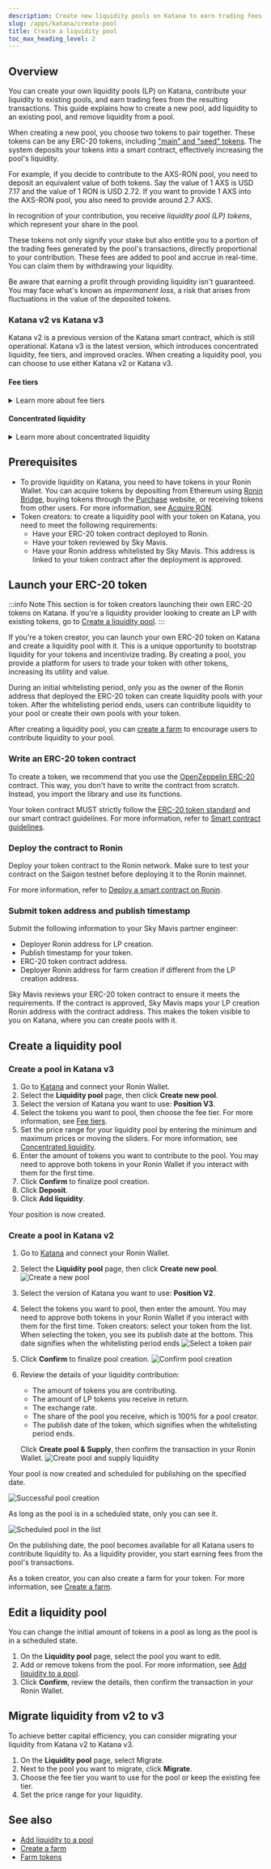 ```yaml
---
description: Create new liquidity pools on Katana to earn trading fees from transactions.
slug: /apps/katana/create-pool
title: Create a liquidity pool
toc_max_heading_level: 2
---
```


## Overview

You can create your own liquidity pools (LP) on Katana, contribute your liquidity to existing pools, and earn trading fees from the resulting transactions. This guide explains how to create a new pool, add liquidity to an existing pool, and remove liquidity from a pool.

When creating a new pool, you choose two tokens to pair together. These tokens can be any ERC-20 tokens, including ["main" and "seed" tokens](../overview.mdx#trade-main-and-seed-tokens). The system deposits your tokens into a smart contract, effectively increasing the pool's liquidity.

For example, if you decide to contribute to the AXS-RON pool, you need to
deposit an equivalent value of both tokens. Say the value of 1 AXS is USD 7.17 and the value of 1 RON is USD 2.72. If you want to provide 1 AXS into the AXS-RON pool, you also need to provide around 2.7 AXS.

In recognition of your
contribution, you receive _liquidity pool (LP) tokens_, which represent your share in the pool.

These tokens not only signify your stake but also entitle you to a portion
of the trading fees generated by the pool's transactions, directly
proportional to your contribution. These fees are added to pool and accrue in real-time. You can claim them by withdrawing your liquidity.

Be aware that earning a profit through providing liquidity isn't guaranteed.
You may face what's known as _impermanent loss_, a risk that arises from
fluctuations in the value of the deposited tokens.

### Katana v2 vs Katana v3

Katana v2 is a previous version of the Katana smart contract, which is still operational. Katana v3 is the latest version, which introduces concentrated liquidity, fee tiers, and improved oracles. When creating a liquidity pool, you can choose to use either Katana v2 or Katana v3.

#### Fee tiers

<details>
  <summary>Learn more about fee tiers</summary>

**What are fee tiers**

Fee tiers in Katana v3 are different fee structures that accommodate different types of trading pairs. When you create a liquidity pool, you can choose the fee structure that best match your risk/reward preferences and market conditions.

**How to choose the right fee tier**

When choosing a fee tier, consider the volatility of the tokens you're pooling. The higher the volatility, the higher the fee tier you should choose. Here are the available fee tiers:

| Fee tier | Fee breakdown | Best for |
| --- | --- | --- |
| 0.01% Fees | 0.005% LP fee + 0.005% Ronin Treasury fee | Stablecoin pairs |
| 0.3% Fees | 0.25% LP fee + 0.05% Ronin Treasury fee | Most trading pairs |
| 1% Fees | 0.85% LP fee + 0.15% Ronin Treasury fee | High-volatility pairs |

</details>

#### Concentrated liquidity

<details>
  <summary>Learn more about concentrated liquidity</summary>

**What is concentrated liquidity**

Concentrated liquidity is a feature that allows liquidity providers to allocate their liquidity within a specific price range. This way, LPs can improve the capital efficiency of the pool.

**How to set a price range for your liquidity pool**

Choosing the right price range for your liquidity pool is essential to maximize capital efficiency and returns. The price range determines where your liquidity will be concentrated, and the efficiency of your liquidity is measured by the capital efficiency factor, as shown in the following table:

| Price range | Capital efficiency factor |
| --- | --- |
| [0; ∞] | x1 |
| [0.1; 50] | x1.2682 |
| [25; 2500] | x1.4625 |
| [1000; 2000] | x6.2852 |
| [30; 40] | x14.4102 |
| [3; 3.5] | x26.4518 |
| [0.999; 1.001] | x2000.4994 |

**What is capital efficiency**

Capital efficiency refers to how well your liquidity is used within the specified price range. The higher the capital efficiency, the better your liquidity is concentrated, meaning your assets work harder within that range to generate returns.

For example:

* A price range of [0; ∞] provides a capital efficiency of x1, meaning it offers baseline efficiency but spreads liquidity thinly across all potential price points.
* A more concentrated range like [0.999; 1.001] has a capital efficiency of x2000.4994, meaning your liquidity is highly concentrated in a narrow range, making it extremely efficient but more susceptible to price movement outside that range.

**Choosing the right price range**

When selecting a price range for your liquidity pool, consider the following factors:

* Stablecoins or low-volatility assets: if you're providing liquidity for stablecoins or assets with historically low volatility, you might choose a very narrow range, such as [0.999; 1.001], to achieve maximum capital efficiency. This range maximizes efficiency because the price is unlikely to move significantly outside of this range.
* Moderately volatile assets: for more volatile assets, like some ERC-20 tokens, you may want to widen the price range. For example, a range like [3; 3.5] or [25; 2500] offers greater flexibility while still improving capital efficiency compared to the default [0; ∞] range.
* Highly volatile assets: For assets with high volatility, consider wider ranges such as [0.1; 50] or [30; 40]. These ranges offer balance between efficiency and the ability to capture price movements while reducing the risk of your liquidity becoming inactive (if prices move outside the range).

**Trade-off between capital efficiency and price range**

Narrower ranges (such as [0.999; 1.001]) provide the highest capital efficiency, but they come with the risk that the price might move outside your range, rendering your liquidity inactive. Broader ranges (such as [25; 2500]) offer wider coverage and reduce the likelihood of price moving outside your range, but at the cost of lower capital efficiency.

**Monitoring and adjusting your price range**

You should regularly monitor the market prices of the tokens in your pool. If the price moves outside the range you've set, your liquidity will no longer be active, and you won't earn fees. In this case, you may need to adjust your price range to ensure your liquidity remains active and efficient.

</details>

## Prerequisites

* To provide liquidity on Katana, you need to have tokens in your Ronin Wallet. You can acquire tokens by depositing from Ethereum using [Ronin Bridge](https://app.roninchain.com/bridge), buying tokens through the [Purchase](https://purchase.roninchain.com) website, or receiving tokens from other users.
For more information, see [Acquire RON](../../../basics/acquire-ron.mdx).
* Token creators: to create a liquidity pool with your token on Katana, you need to meet the following requirements:
  * Have your ERC-20 token contract deployed to Ronin.
  * Have your token reviewed by Sky Mavis.
  * Have your Ronin address whitelisted by Sky Mavis. This address is linked to your token contract after the deployment is approved.

## Launch your ERC-20 token

:::info Note
This section is for token creators launching their own ERC-20 tokens on Katana. If you're a liquidity provider looking to create an LP with existing tokens, go to [Create a liquidity pool](#create-a-liquidity-pool).
:::

If you're a token creator, you can launch your own ERC-20 token on Katana and create a liquidity pool with it. This is a unique opportunity to bootstrap liquidity for your tokens and incentivize trading. By creating a pool, you provide a platform for users to trade your token with other tokens, increasing its utility and value.

During an initial whitelisting period, only you as the owner of the Ronin address that deployed the ERC-20 token can create liquidity pools with your token. After the whitelisting period ends, users can contribute liquidity to your pool or create their own pools with your token.

After creating a liquidity pool, you can [create a farm](create-farm.mdx) to encourage users to contribute liquidity to your pool.

### Write an ERC-20 token contract

To create a token, we recommend that you use the [OpenZeppelin ERC-20](https://docs.openzeppelin.com/contracts/5.x/erc20) contract. This way, you don't have to write the contract from scratch. Instead, you import the library and use its functions.

Your token contract MUST strictly follow the [ERC-20 token standard](https://eips.ethereum.org/EIPS/eip-20) and our smart contract guidelines. For more information, refer to [Smart contract guidelines](https://docs.skymavis.com/ronin/smart-contracts/reference/guidelines).

### Deploy the contract to Ronin

Deploy your token contract to the Ronin network. Make sure to test your contract on the Saigon testnet before deploying it to the Ronin mainnet.

For more information, refer to [Deploy a smart contract on Ronin](https://docs.skymavis.com/ronin/smart-contracts/overview).

### Submit token address and publish timestamp

Submit the following information to your Sky Mavis partner engineer:

* Deployer Ronin address for LP creation.
* Publish timestamp for your token.
* ERC-20 token contract address.
* Deployer Ronin address for farm creation if different from the LP creation address.

Sky Mavis reviews your ERC-20 token contract to ensure it meets the requirements. If the contract is approved, Sky Mavis maps your LP creation Ronin address with the contract address. This makes the token visible to you on Katana, where you can create pools with it.

## Create a liquidity pool

### Create a pool in Katana v3

1. Go to [Katana](https://app.roninchain.com/liquidity) and connect your Ronin Wallet.
2. Select the **Liquidity pool** page, then click **Create new pool**.
3. Select the version of Katana you want to use: **Position V3**.
4. Select the tokens you want to pool, then choose the fee tier. For more information, see [Fee tiers](#fee-tiers).
5. Set the price range for your liquidity pool by entering the minimum and maximum prices or moving the sliders. For more information, see [Concentrated liquidity](#concentrated-liquidity).
6. Enter the amount of tokens you want to contribute to the pool. You may need to approve both tokens in your Ronin Wallet if you interact with them for the first time.
7. Click **Confirm** to finalize pool creation.
8. Click **Deposit**.
9. Click **Add liquidity**.

Your position is now created.

### Create a pool in Katana v2

1. Go to [Katana](https://app.roninchain.com/liquidity) and connect your Ronin Wallet.
2. Select the **Liquidity pool** page, then click **Create new pool**.
  ![Create a new pool](../assets/katana-create-new-pool.png)
3. Select the version of Katana you want to use: **Position V2**.
4. Select the tokens you want to pool, then enter the amount. You may need to approve both tokens in your Ronin Wallet if you interact with them for the first time. Token creators: select your token from the list. When selecting the token, you see its publish date at the bottom. This date signifies when the whitelisting period ends
  ![Select a token pair](../assets/katana-select-token-pair.png)
4. Click **Confirm** to finalize pool creation.
  ![Confirm pool creation](../assets/katana-confirm-pool-creation.png)
5. Review the details of your liquidity contribution:
    * The amount of tokens you are contributing.
    * The amount of LP tokens you receive in return.
    * The exchange rate.
    * The share of the pool you receive, which is 100% for a pool creator.
    * The publish date of the token, which signifies when the whitelisting period ends.

    Click **Create pool & Supply**, then confirm the transaction in your Ronin Wallet.
  ![Create pool and supply liquidity](../assets/katana-create-pool-supply.png)

Your pool is now created and scheduled for publishing on the specified date.

![Successful pool creation](../assets/katana-create-pool-success.png)

As long as the pool is in a scheduled state, only you can see it.

![Scheduled pool in the list](../assets/katana-pool-list.png)

On the publishing date, the pool becomes available for all Katana users to contribute liquidity to. As a liquidity provider, you start earning fees from the pool's transactions.

As a token creator, you can also create a farm for your token. For more information, see [Create a farm](create-farm.mdx).

## Edit a liquidity pool

You can change the initial amount of tokens in a pool as long as the pool is in a scheduled state.

1. On the **Liquidity pool** page, select the pool you want to edit.
2. Add or remove tokens from the pool. For more information, see [Add liquidity to a pool](add-liquidity.mdx).
3. Click **Confirm**, review the details, then confirm the transaction in your Ronin Wallet.

## Migrate liquidity from v2 to v3

To achieve better capital efficiency, you can consider migrating your liquidity from Katana v2 to Katana v3.

1. On the **Liquidity pool** page, select Migrate.
2. Next to the pool you want to migrate, click **Migrate**.
3. Choose the fee tier you want to use for the pool or keep the existing fee tier.
4. Set the price range for your liquidity.

## See also

* [Add liquidity to a pool](add-liquidity.mdx)
* [Create a farm](create-farm.mdx)
* [Farm tokens](stake-tokens.mdx)
